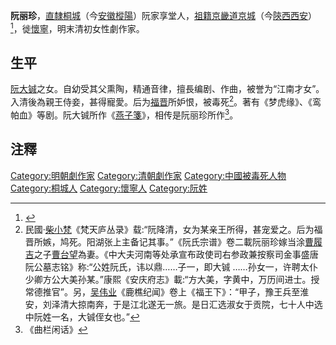 '''阮丽珍'''{{BD|？||1653年||catIdx=R}}，[[南直隸|直隸]][[桐城縣|桐城]]（今[[安徽|安徽]][[樅陽|樅陽]]）阮家享堂人，[[祖籍|祖籍]][[京畿道_(唐朝)|京畿道]][[長安縣|京城]]（今[[陝西|陝西]][[西安|西安]]）<ref>{{Cite web |url=http://blog.sina.cn/dpool/blog/s/blog_64511a210100h9p3.html |title=桐人何来（十四）明前世族 |accessdate=2019-07-25 |archive-date=2019-04-14 |archive-url=https://web.archive.org/web/20190414142119/http://blog.sina.cn/dpool/blog/s/blog_64511a210100h9p3.html |dead-url=no }}</ref>，徙[[懷寧|懷寧]]，明末清初女性劇作家。

==生平==
[[阮大铖|阮大铖]]之女。自幼受其父熏陶，精通音律，擅長编剧、作曲，被誉为“江南才女”。入清後為親王侍妾，甚得寵愛。后为[[福晋|福晋]]所妒恨，被毒死<ref>民國·[[柴小梵|柴小梵]]《梵天庐丛录》载:“阮降清，女为某亲王所得，甚宠爱之。后为福晋所嫉，鸠死。阳湖张上主备记其事。”《阮氏宗谱》卷二載阮丽珍嫁当涂[[曹履吉|曹履吉]]之子[[曹台望|曹台望]]為妻。《中大夫河南等处承宣布政使司右参政兼按察司金事盛唐阮公墓志铭》称:“公姓阮氏，讳以鼎……子一，即大铖 ……孙女一，许聘太仆少卿方公大美孙某。”康熙《安庆府志》載:“方大美，字黄中，万历间进士。授常德推官”。另，[[吴伟业|吴伟业]]《鹿樵纪闻》卷上《福王下》：“甲子，豫王兵至淮安，刘泽清大掠南奔，于是江北遂无一旅。是日汇选淑女于贡院，七十人中选中阮姓一名，大铖侄女也。”</ref>。著有《梦虎缘》、《鸾帕血》等剧。阮大铖所作《[[燕子箋|燕子箋]]》，相传是阮丽珍所作<ref>《曲栏闲话》</ref>。

== 注釋 ==
{{reflist}}

[[Category:明朝劇作家|Category:明朝劇作家]]
[[Category:清朝劇作家|Category:清朝劇作家]]
[[Category:中國被毒死人物|Category:中國被毒死人物]]
[[Category:桐城人|Category:桐城人]]
[[Category:懷寧人|Category:懷寧人]]
[[Category:阮姓|Category:阮姓]]